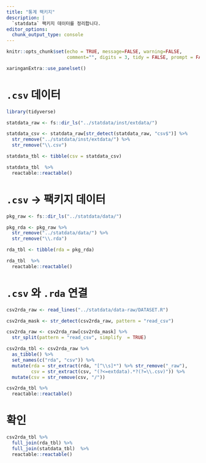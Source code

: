```yaml
---
title: "통계 팩키지"
description: |
  `statdata` 팩키지 데이터를 정리합니다.
editor_options: 
  chunk_output_type: console
---
```


```r
knitr::opts_chunk$set(echo = TRUE, message=FALSE, warning=FALSE,
                      comment="", digits = 3, tidy = FALSE, prompt = FALSE, fig.align = 'center')

xaringanExtra::use_panelset()
```

# `.csv` 데이터 {#statdata-csv}

```r
library(tidyverse)

statdata_raw <- fs::dir_ls("../statdata/inst/extdata/")

statdata_csv <- statdata_raw[str_detect(statdata_raw, "csv$")] %>% 
  str_remove("../statdata/inst/extdata/") %>% 
  str_remove("\\.csv")

statdata_tbl <- tibble(csv = statdata_csv)

statdata_tbl  %>% 
  reactable::reactable()
```

# `.csv` &rarr; 팩키지 데이터 {#statdata-csv-to-pkg}

```r
pkg_raw <- fs::dir_ls("../statdata/data/")

pkg_rda <- pkg_raw %>% 
  str_remove("../statdata/data/") %>% 
  str_remove("\\.rda")

rda_tbl <- tibble(rda = pkg_rda)

rda_tbl  %>%
  reactable::reactable()
```


# `.csv` 와 `.rda` 연결 {#statdata-csv-to-pkg-link}

```r

csv2rda_raw <- read_lines("../statdata/data-raw/DATASET.R")

csv2rda_mask <- str_detect(csv2rda_raw, pattern = "read_csv")

csv2rda_raw <- csv2rda_raw[csv2rda_mask] %>% 
  str_split(pattern = "read_csv", simplify  = TRUE) 

csv2rda_tbl <- csv2rda_raw %>% 
  as_tibble() %>% 
  set_names(c("rda", "csv")) %>% 
  mutate(rda = str_extract(rda, "[^\\s]*") %>% str_remove("_raw"),
         csv = str_extract(csv, "(?<=extdata).*?(?=\\.csv)")) %>% 
  mutate(csv = str_remove(csv, "/")) 

csv2rda_tbl %>% 
  reactable::reactable()

```


# 확인 {#statdata-csv-to-pkg-check}

```r
csv2rda_tbl %>% 
  full_join(rda_tbl) %>% 
  full_join(statdata_tbl)  %>% 
  reactable::reactable()
```


